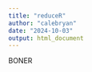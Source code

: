 ```yaml
---
title: "reduceR"
author: "calebryan"
date: "2024-10-03"
output: html_document
---
```































































BONER